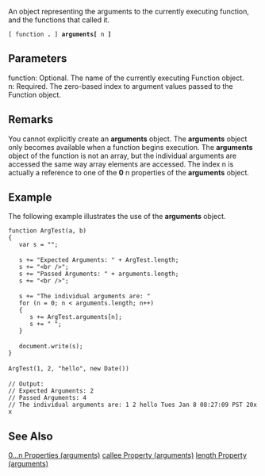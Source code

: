 An object representing the arguments to the currently executing function, and the functions that called it.

 [ function '''.''' ] '''arguments[''' n ''']'''
==Parameters==
; function: Optional. The name of the currently executing Function object.
; n: Required. The zero-based index to argument values passed to the Function object.

==Remarks==
You cannot explicitly create an '''arguments''' object. The '''arguments''' object only becomes available when a function begins execution. The '''arguments''' object of the function is not an array, but the individual arguments are accessed the same way array elements are accessed. The index n is actually a reference to one of the '''0''' n properties of the '''arguments''' object.


==Example==
The following example illustrates the use of the '''arguments''' object.

 function ArgTest(a, b)
 {
    var s = "";
 
    s += "Expected Arguments: " + ArgTest.length;
    s += "&lt;br /&gt;";
    s += "Passed Arguments: " + arguments.length;
    s += "&lt;br /&gt;";
 
    s += "The individual arguments are: "
    for (n = 0; n &lt; arguments.length; n++)
    {
       s += ArgTest.arguments[n];
       s += " ";
    }
 
    document.write(s);
 }
 
 ArgTest(1, 2, "hello", new Date())
 
 // Output:
 // Expected Arguments: 2
 // Passed Arguments: 4
 // The individual arguments are: 1 2 hello Tues Jan 8 08:27:09 PST 20xx

==See Also==

              

              

              
[[javascript/arguments/0 n Properties|0...n Properties (arguments)]]
[[javascript/arguments/callee|callee Property (arguments)]]
[[javascript/arguments/length|length Property (arguments)]]
